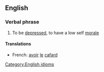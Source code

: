 ==English==
===Verbal phrase===
# To be [[depressed]], to have a low self [[morale]]
====Translations====
*French: [[avoir]] [[le]] [[cafard]]
[[Category:English idioms]]